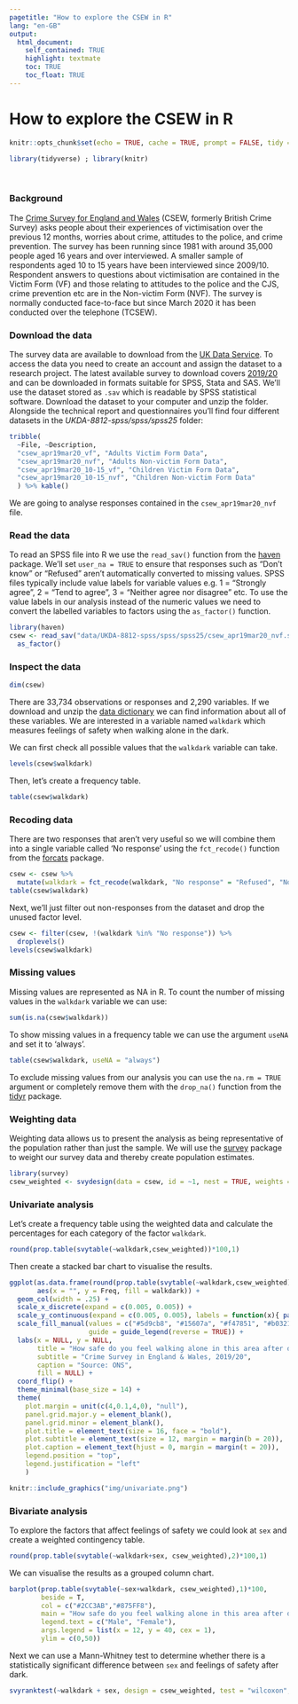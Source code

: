 ```yaml
---
pagetitle: "How to explore the CSEW in R"
lang: "en-GB"
output:
  html_document:
    self_contained: TRUE
    highlight: textmate
    toc: TRUE
    toc_float: TRUE
---
```


# How to explore the CSEW in R {.toc-ignore}
 
```r
knitr::opts_chunk$set(echo = TRUE, cache = TRUE, prompt = FALSE, tidy = TRUE, comment = NA, message = FALSE, warning = FALSE)

library(tidyverse) ; library(knitr)
```

<br />

### Background
The [Crime Survey for England and Wales](https://www.ons.gov.uk/peoplepopulationandcommunity/crimeandjustice/methodologies/userguidetocrimestatisticsforenglandandwales) (CSEW, formerly British Crime Survey) asks people about their experiences of victimisation over the previous 12 months, worries about crime, attitudes to the police, and crime prevention. The survey has been running since 1981 with around 35,000 people aged 16 years and over interviewed. A smaller sample of respondents aged 10 to 15 years have been interviewed since 2009/10. Respondent answers to questions about victimisation are contained in the Victim Form (VF) and those relating to attitudes to the police and the CJS, crime prevention etc are in the Non-victim Form (NVF). The survey is normally conducted face-to-face but since March 2020 it has been conducted over the telephone (TCSEW).

### Download the data
The survey data are available to download from the [UK Data Service](https://beta.ukdataservice.ac.uk/datacatalogue/series/series?id=200009). To access the data you need to create an account and assign the dataset to a research project. The latest available survey to download covers [2019/20](https://beta.ukdataservice.ac.uk/datacatalogue/studies/study?id=8812#!/details) and can be downloaded in formats suitable for SPSS, Stata and SAS. We'll use the dataset stored as `.sav` which is readable by SPSS statistical software. Download the dataset to your computer and unzip the folder. Alongside the technical report and questionnaires you'll find four different datasets in the *UKDA-8812-spss/spss/spss25* folder:

```r
tribble(
  ~File, ~Description,
  "csew_apr19mar20_vf", "Adults Victim Form Data",
  "csew_apr19mar20_nvf", "Adults Non-victim Form Data",
  "csew_apr19mar20_10-15_vf", "Children Victim Form Data",
  "csew_apr19mar20_10-15_nvf", "Children Non-victim Form Data"
  ) %>% kable()
```

We are going to analyse responses contained in the `csew_apr19mar20_nvf` file.

### Read the data
To read an SPSS file into R we use the `read_sav()` function from the [haven](https://haven.tidyverse.org/) package. We’ll set `user_na = TRUE` to ensure that responses such as "Don’t know" or "Refused" aren’t automatically converted to missing values. SPSS files typically include value labels for variable values e.g. 1 = "Strongly agree", 2 = "Tend to agree", 3 = "Neither agree nor disagree" etc. To use the value labels in our analysis instead of the numeric values we need to convert the labelled variables to factors using the `as_factor()` function.

```r
library(haven)
csew <- read_sav("data/UKDA-8812-spss/spss/spss25/csew_apr19mar20_nvf.sav", user_na = TRUE) %>%
  as_factor()
```

### Inspect the data
```r
dim(csew)
```

There are 33,734 observations or responses and 2,290 variables. If we download and unzip the [data dictionary](https://doc.ukdataservice.ac.uk/doc/8812/mrdoc/ukda_data_dictionaries.zip) we can find information about all of these variables. We are interested in a variable named `walkdark` which measures feelings of safety when walking alone in the dark.

We can first check all possible values that the `walkdark` variable can take.
```r
levels(csew$walkdark)
```

Then, let's create a frequency table.
```r
table(csew$walkdark)
```

### Recoding data
There are two responses that aren't very useful so we will combine them into a single variable called 'No response' using the `fct_recode()` function from the [forcats](https://forcats.tidyverse.org) package. 

```r
csew <- csew %>% 
  mutate(walkdark = fct_recode(walkdark, "No response" = "Refused", "No response" = "Don't know")) 
table(csew$walkdark)
```

Next, we'll just filter out non-responses from the dataset and drop the unused factor level. 

```r
csew <- filter(csew, !(walkdark %in% "No response")) %>% 
  droplevels()
levels(csew$walkdark)
```

### Missing values
Missing values are represented as NA in R. To count the number of missing values in the `walkdark` variable we can use:

```r
sum(is.na(csew$walkdark))
```

To show missing values in a frequency table we can use the argument `useNA` and set it to 'always'.

```r
table(csew$walkdark, useNA = "always")
```

To exclude missing values from our analysis you can use the `na.rm = TRUE` argument or completely remove them with the `drop_na()` function from the [tidyr](https://tidyr.tidyverse.org/index.html) package.

### Weighting data
Weighting data allows us to present the analysis as being representative of the population rather than just the sample. We will use the [survey](https://cran.r-project.org/web/packages/survey/index.html) package to weight our survey data and thereby create population estimates.

```r
library(survey)
csew_weighted <- svydesign(data = csew, id = ~1, nest = TRUE, weights = ~C11IndivWgt)
```

### Univariate analysis
Let's create a frequency table using the weighted data and calculate the percentages for each category of the factor `walkdark`.
```r
round(prop.table(svytable(~walkdark,csew_weighted))*100,1)
```

Then create a stacked bar chart to visualise the results.
```r
ggplot(as.data.frame(round(prop.table(svytable(~walkdark,csew_weighted))*100,1)), 
       aes(x = "", y = Freq, fill = walkdark)) + 
  geom_col(width = .25) + 
  scale_x_discrete(expand = c(0.005, 0.005)) +
  scale_y_continuous(expand = c(0.005, 0.005), labels = function(x){ paste0(x, "%") }) +
  scale_fill_manual(values = c("#5d9cb8", "#15607a", "#f47851", "#b03210"),
                    guide = guide_legend(reverse = TRUE)) + 
  labs(x = NULL, y = NULL, 
       title = "How safe do you feel walking alone in this area after dark",
       subtitle = "Crime Survey in England & Wales, 2019/20",
       caption = "Source: ONS",
       fill = NULL) +
  coord_flip() +
  theme_minimal(base_size = 14) +
  theme(
    plot.margin = unit(c(4,0.1,4,0), "null"),
    panel.grid.major.y = element_blank(),
    panel.grid.minor = element_blank(),
    plot.title = element_text(size = 16, face = "bold"),
    plot.subtitle = element_text(size = 12, margin = margin(b = 20)),
    plot.caption = element_text(hjust = 0, margin = margin(t = 20)),
    legend.position = "top",
    legend.justification = "left"
    )
```

```r
knitr::include_graphics("img/univariate.png")
```

### Bivariate analysis
To explore the factors that affect feelings of safety we could look at `sex` and create a weighted contingency table.
```r
round(prop.table(svytable(~walkdark+sex, csew_weighted),2)*100,1)
```

We can visualise the results as a grouped column chart.
```r
barplot(prop.table(svytable(~sex+walkdark, csew_weighted),1)*100, 
        beside = T,
        col = c("#2CC3AB","#875FF8"),
        main = "How safe do you feel walking alone in this area after dark (%)",
        legend.text = c("Male", "Female"),
        args.legend = list(x = 12, y = 40, cex = 1),
        ylim = c(0,50))
```

Next we can use a Mann-Whitney test to determine whether there is a statistically significant difference between `sex` and feelings of safety after dark.

```r
svyranktest(~walkdark + sex, design = csew_weighted, test = "wilcoxon", na.rm = TRUE)
```
